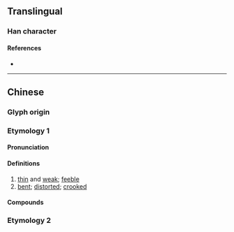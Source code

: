 {{character info}}
==Translingual==

===Han character===
{{Han char|rn=9|rad=人|as=04|sn=6|four=|canj=OHK|ids=⿰亻夭}}

====References====
* {{Han ref|kx=0094.210|dkj=00413|dj=0200.120|hdz=10123.020|uh=4EF8|ud=20216}}

----

==Chinese==
{{zh-forms}}

===Glyph origin===
{{Han etym}}

===Etymology 1===

====Pronunciation====
{{zh-pron
|m=yǎo
|c=jiu2
|mc=y
|oc=y
|ma=
|cat=a
}}

====Definitions====
{{zh-hanzi}}

# [[thin]] and [[weak]]; [[feeble]]
# [[bent]]; [[distorted]]; [[crooked]]

====Compounds====
{{zh-der|仸僑}}

===Etymology 2===
{{zh-see|佛|v}}